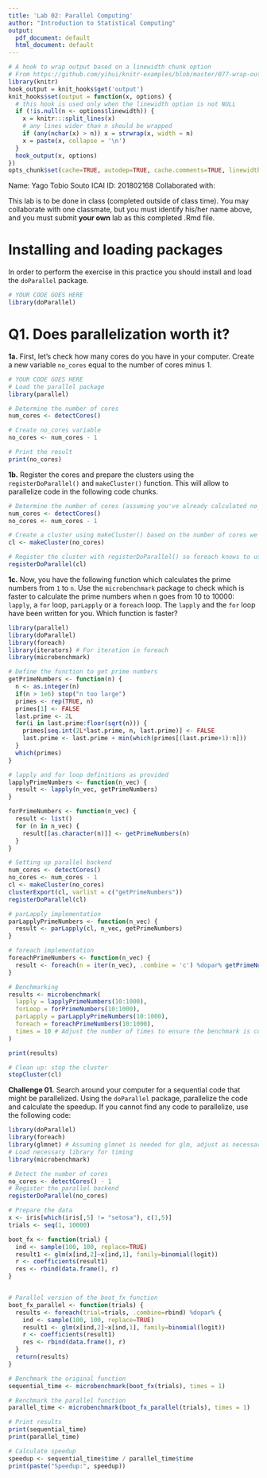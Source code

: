 ```yaml
---
title: 'Lab 02: Parallel Computing'
author: "Introduction to Statistical Computing"
output:
  pdf_document: default
  html_document: default
---
```


```r
# A hook to wrap output based on a linewidth chunk option
# From https://github.com/yihui/knitr-examples/blob/master/077-wrap-output.Rmd
library(knitr)
hook_output = knit_hooks$get('output')
knit_hooks$set(output = function(x, options) {
  # this hook is used only when the linewidth option is not NULL
  if (!is.null(n <- options$linewidth)) {
    x = knitr:::split_lines(x)
    # any lines wider than n should be wrapped
    if (any(nchar(x) > n)) x = strwrap(x, width = n)
    x = paste(x, collapse = '\n')
  }
  hook_output(x, options)
})
opts_chunk$set(cache=TRUE, autodep=TRUE, cache.comments=TRUE, linewidth=79)
```

Name:  Yago Tobio Souto
ICAI ID: 201802168
Collaborated with:  

This lab is to be done in class (completed outside of class time). You may collaborate with one classmate, but you must identify his/her name above, and you must submit **your own** lab as this completed .Rmd file. 

Installing and loading packages 
===

In order to perform the exercise in this practice you should install and load the `doParallel` package. 

```r
# YOUR CODE GOES HERE
library(doParallel)
```

Q1. Does parallelization worth it?
===

**1a.** First, let's check how many cores do you have in your computer. Create a new variable `no_cores` equal to the number of cores minus 1.

```r
# YOUR CODE GOES HERE
# Load the parallel package
library(parallel)

# Determine the number of cores
num_cores <- detectCores()

# Create no_cores variable
no_cores <- num_cores - 1

# Print the result
print(no_cores)
```

**1b.** Register the cores and prepare the clusters using the `registerDoParallel()` and `makeCluster()` function. This will allow to parallelize code in the following code chunks.

```r
# Determine the number of cores (assuming you've already calculated no_cores)
num_cores <- detectCores()
no_cores <- num_cores - 1

# Create a cluster using makeCluster() based on the number of cores we want to use
cl <- makeCluster(no_cores)

# Register the cluster with registerDoParallel() so foreach knows to use it
registerDoParallel(cl)
```

**1c.** Now, you have the following function which calculates the prime numbers from `1` to `n`. Use the `microbenchmark` package to check which is faster to calculate the prime numbers when n goes from 10 to 10000: `lapply`, a `for` loop, `parLapply` or a `foreach` loop. The `lapply` and the `for` loop have been written for you. Which function is faster?
```r
library(parallel)
library(doParallel)
library(foreach)
library(iterators) # For iteration in foreach
library(microbenchmark)

# Define the function to get prime numbers
getPrimeNumbers <- function(n) {  
  n <- as.integer(n)
  if(n > 1e6) stop("n too large")
  primes <- rep(TRUE, n)
  primes[1] <- FALSE
  last.prime <- 2L
  for(i in last.prime:floor(sqrt(n))) {
    primes[seq.int(2L*last.prime, n, last.prime)] <- FALSE
    last.prime <- last.prime + min(which(primes[(last.prime+1):n]))
  }
  which(primes)
}

# lapply and for loop definitions as provided
lapplyPrimeNumbers <- function(n_vec) {
  result <- lapply(n_vec, getPrimeNumbers)  
}

forPrimeNumbers <- function(n_vec) {
  result <- list()
  for (n in n_vec) {
    result[[as.character(n)]] <- getPrimeNumbers(n)
  }
}

# Setting up parallel backend
num_cores <- detectCores()
no_cores <- num_cores - 1
cl <- makeCluster(no_cores)
clusterExport(cl, varlist = c("getPrimeNumbers"))
registerDoParallel(cl)

# parLapply implementation
parLapplyPrimeNumbers <- function(n_vec) {
  result <- parLapply(cl, n_vec, getPrimeNumbers)
}

# foreach implementation
foreachPrimeNumbers <- function(n_vec) {
  result <- foreach(n = iter(n_vec), .combine = 'c') %dopar% getPrimeNumbers(n)
}

# Benchmarking
results <- microbenchmark(
  lapply = lapplyPrimeNumbers(10:1000),
  forLoop = forPrimeNumbers(10:1000),
  parLapply = parLapplyPrimeNumbers(10:1000),
  foreach = foreachPrimeNumbers(10:1000),
  times = 10 # Adjust the number of times to ensure the benchmark is comprehensive
)

print(results)

# Clean up: stop the cluster
stopCluster(cl)
```

**Challenge 01.** Search around your computer for a sequential code that might be parallelized. Using the `doParallel` package, parallelize the code and calculate the speedup. If you cannot find any code to parallelize, use the following code:
```r
library(doParallel)
library(foreach)
library(glmnet) # Assuming glmnet is needed for glm, adjust as necessary for your environment
# Load necessary library for timing
library(microbenchmark)

# Detect the number of cores
no_cores <- detectCores() - 1
# Register the parallel backend
registerDoParallel(no_cores)

# Prepare the data
x <- iris[which(iris[,5] != "setosa"), c(1,5)]
trials <- seq(1, 10000)

boot_fx <- function(trial) {
  ind <- sample(100, 100, replace=TRUE)
  result1 <- glm(x[ind,2]~x[ind,1], family=binomial(logit))
  r <- coefficients(result1)
  res <- rbind(data.frame(), r)
}


# Parallel version of the boot_fx function
boot_fx_parallel <- function(trials) {
  results <- foreach(trial=trials, .combine=rbind) %dopar% {
    ind <- sample(100, 100, replace=TRUE)
    result1 <- glm(x[ind,2]~x[ind,1], family=binomial(logit))
    r <- coefficients(result1)
    res <- rbind(data.frame(), r)
  }
  return(results)
}

# Benchmark the original function
sequential_time <- microbenchmark(boot_fx(trials), times = 1)

# Benchmark the parallel function
parallel_time <- microbenchmark(boot_fx_parallel(trials), times = 1)

# Print results
print(sequential_time)
print(parallel_time)

# Calculate speedup
speedup <- sequential_time$time / parallel_time$time
print(paste("Speedup:", speedup))

```